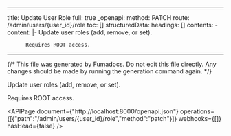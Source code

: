 <!-- AUTO-GENERATED: fumadocs-openapi (safe to overwrite) -->

---
title: Update User Role
full: true
_openapi:
  method: PATCH
  route: /admin/users/{user_id}/role
  toc: []
  structuredData:
    headings: []
    contents:
      - content: |-
          Update user roles (add, remove, or set).

          Requires ROOT access.
---

{/* This file was generated by Fumadocs. Do not edit this file directly. Any changes should be made by running the generation command again. */}

Update user roles (add, remove, or set).

Requires ROOT access.

<APIPage document={"http://localhost:8000/openapi.json"} operations={[{"path":"/admin/users/{user_id}/role","method":"patch"}]} webhooks={[]} hasHead={false} />